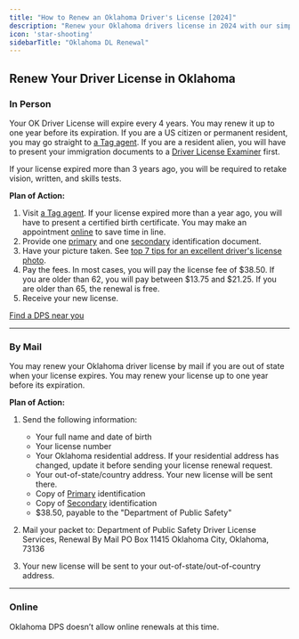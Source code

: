 ```yaml
---
title: "How to Renew an Oklahoma Driver's License [2024]"
description: "Renew your Oklahoma drivers license in 2024 with our simple, step-by-step guide. Find all the necessary requirements, forms, fees, and online renewal options to ensure a hassle-free experience. Stay legal and avoid fines - start your renewal process now!"
icon: 'star-shooting'
sidebarTitle: "Oklahoma DL Renewal"
---
```


## Renew Your Driver License in Oklahoma

### In Person

Your OK Driver License will expire every 4 years. You may renew it up to one year before its expiration. If you are a US citizen or permanent resident, you may go straight to [a Tag agent](https://wa1.dps.state.ok.us/dls/motor_license_agents.php). If you are a resident alien, you will have to present your immigration documents to a [Driver License Examiner](https://driving-tests.org/dmv-near-me/) first.

If your license expired more than 3 years ago, you will be required to retake vision, written, and skills tests.

**Plan of Action:**
1. Visit [a Tag agent](https://wa1.dps.state.ok.us/dls/motor_license_agents.php). If your license expired more than a year ago, you will have to present a certified birth certificate. You may make an appointment [online](https://okdpsweb2.cxmflow.com/WebAppt/Wizard/AppointmentTypes?input=Service%20Name) to save time in line.
2. Provide one [primary](https://www.ok.gov/dps/documents/US%20Citizen%20Primary%20Proof%20of%20Identification.pdf) and one [secondary](https://www.ok.gov/dps/documents/Second%20Proof%20of%20Identity%20for%20any%20Person.pdf) identification document.
3. Have your picture taken. See [top 7 tips for an excellent driver's license photo](https://driving-tests.org/beginner-drivers/top-7-tips-excellent-drivers-license-photo/).
4. Pay the fees. In most cases, you will pay the license fee of $38.50. If you are older than 62, you will pay between $13.75 and $21.25. If you are older than 65, the renewal is free.
5. Receive your new license.

[Find a DPS near you](https://driving-tests.org/dmv-near-me/)

---

### By Mail

You may renew your Oklahoma driver license by mail if you are out of state when your license expires. You may renew your license up to one year before its expiration.

**Plan of Action:**
1. Send the following information:
   - Your full name and date of birth
   - Your license number
   - Your Oklahoma residential address. If your residential address has changed, update it before sending your license renewal request.
   - Your out-of-state/country address. Your new license will be sent there.
   - Copy of [Primary](https://www.ok.gov/dps/documents/US%20Citizen%20Primary%20Proof%20of%20Identification.pdf) identification
   - Copy of [Secondary](https://www.ok.gov/dps/documents/Second%20Proof%20of%20Identity%20for%20any%20Person.pdf) identification
   - $38.50, payable to the "Department of Public Safety"

2. Mail your packet to:
Department of Public Safety Driver License Services, Renewal By Mail PO Box 11415 Oklahoma City, Oklahoma, 73136


3. Your new license will be sent to your out-of-state/out-of-country address.

---

### Online

Oklahoma DPS doesn’t allow online renewals at this time.